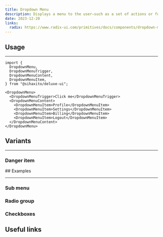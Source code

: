 ---
title: Dropdown Menu
description: Displays a menu to the user—such as a set of actions or functions—triggered by a button.
date: 2023-12-20
links:
  radix: https://www.radix-ui.com/primitives/docs/components/dropdown-menu
---

<ComponentPreview name="dropdown-menu/basic" />

## Usage

<hr className="mt-6 dark:border-neutral-800" />

```tsx
import {
  DropdownMenu,
  DropdownMenuTrigger,
  DropdownMenuContent,
  DropdownMenuItem,
} from "@sihaxito/deluxe-ui";
```

```tsx showLineNumbers
<DropdownMenu>
  <DropdownMenuTrigger>Click me</DropdownMenuTrigger>
  <DropdownMenuContent>
    <DropdownMenuItem>Profile</DropdownMenuItem>
    <DropdownMenuItem>Settings</DropdownMenuItem>
    <DropdownMenuItem>Billing</DropdownMenuItem>
    <DropdownMenuItem>Logout</DropdownMenuItem>
  </DropdownMenuContent>
</DropdownMenu>
```

## Variants

<hr className="mt-6 dark:border-neutral-800" />

### Danger item

<ComponentPreview name="context-menu-variant-danger-item" />
## Examples

<hr className="mt-6 dark:border-neutral-800" />

### Sub menu

<ComponentPreview />

### Radio group

<ComponentPreview />

### Checkboxes

<ComponentPreview />

## Useful links
